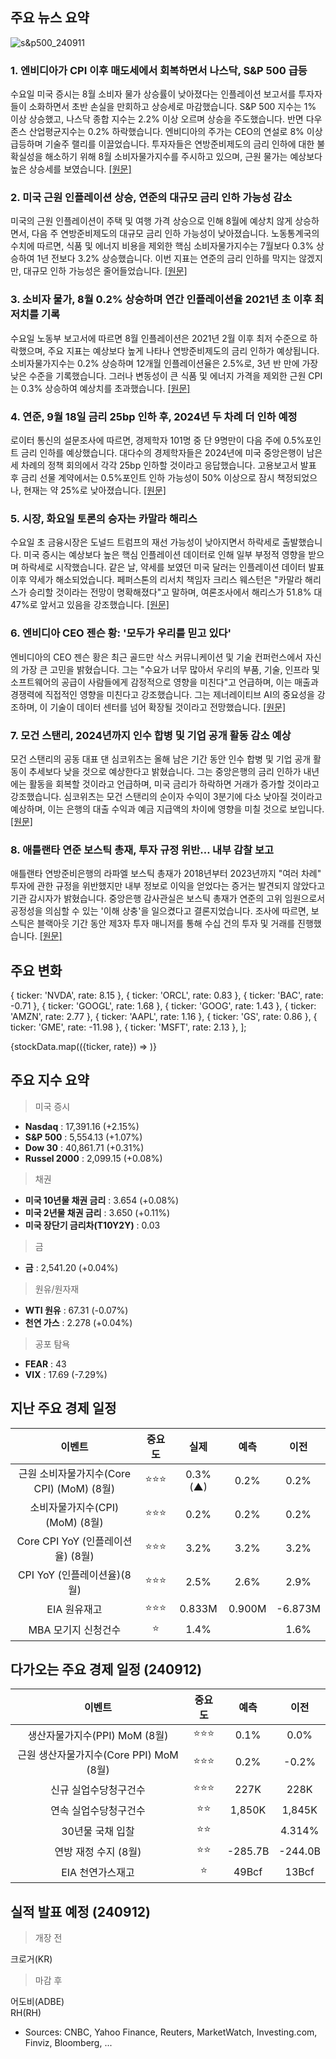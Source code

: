 ## 주요 뉴스 요약

![s&p500_240911](/map/240911.png)

### 1. **엔비디아가 CPI 이후 매도세에서 회복하면서 나스닥, S&P 500 급등**

수요일 미국 증시는 8월 소비자 물가 상승률이 낮아졌다는 인플레이션 보고서를 투자자들이 소화하면서 초반 손실을 만회하고 상승세로 마감했습니다. S&P 500 지수는 1% 이상 상승했고, 나스닥 종합 지수는 2.2% 이상 오르며 상승을 주도했습니다. 반면 다우존스 산업평균지수는 0.2% 하락했습니다. 엔비디아의 주가는 CEO의 연설로 8% 이상 급등하며 기술주 랠리를 이끌었습니다. 투자자들은 연방준비제도의 금리 인하에 대한 불확실성을 해소하기 위해 8월 소비자물가지수를 주시하고 있으며, 근원 물가는 예상보다 높은 상승세를 보였습니다. [[원문]](https://finance.yahoo.com/news/live/stock-market-today-nasdaq-sp-500-surge-as-nvidia-leads-bounce-back-from-post-cpi-sell-off-111124570.html)

### 2. **미국 근원 인플레이션 상승, 연준의 대규모 금리 인하 가능성 감소**

미국의 근원 인플레이션이 주택 및 여행 가격 상승으로 인해 8월에 예상치 않게 상승하면서, 다음 주 연방준비제도의 대규모 금리 인하 가능성이 낮아졌습니다. 노동통계국의 수치에 따르면, 식품 및 에너지 비용을 제외한 핵심 소비자물가지수는 7월보다 0.3% 상승하여 1년 전보다 3.2% 상승했습니다. 이번 지표는 연준의 금리 인하를 막지는 않겠지만, 대규모 인하 가능성은 줄어들었습니다. [[원문]](https://www.bloomberg.com/news/articles/2024-09-11/core-us-inflation-picks-up-as-housing-costs-continue-to-rise?srnd=phx-markets)

### 3. **소비자 물가, 8월 0.2% 상승하며 연간 인플레이션율 2021년 초 이후 최저치를 기록**

수요일 노동부 보고서에 따르면 8월 인플레이션은 2021년 2월 이후 최저 수준으로 하락했으며, 주요 지표는 예상보다 높게 나타나 연방준비제도의 금리 인하가 예상됩니다. 소비자물가지수는 0.2% 상승하며 12개월 인플레이션율은 2.5%로, 3년 반 만에 가장 낮은 수준을 기록했습니다. 그러나 변동성이 큰 식품 및 에너지 가격을 제외한 근원 CPI는 0.3% 상승하여 예상치를 초과했습니다. [[원문]](https://www.cnbc.com/2024/09/11/cpi-inflation-report-august-2024-.html)

### 4. **연준, 9월 18일 금리 25bp 인하 후, 2024년 두 차례 더 인하 예정**

로이터 통신의 설문조사에 따르면, 경제학자 101명 중 단 9명만이 다음 주에 0.5%포인트 금리 인하를 예상했습니다. 대다수의 경제학자들은 2024년에 미국 중앙은행이 남은 세 차례의 정책 회의에서 각각 25bp 인하할 것이라고 응답했습니다. 고용보고서 발표 후 금리 선물 계약에서는 0.5%포인트 인하 가능성이 50% 이상으로 잠시 책정되었으나, 현재는 약 25%로 낮아졌습니다. [[원문]](https://www.reuters.com/markets/us/fed-cut-rates-by-25-basis-points-sept-18-twice-more-2024-2024-09-10/)

### 5. **시장, 화요일 토론의 승자는 카말라 해리스**

수요일 초 금융시장은 도널드 트럼프의 재선 가능성이 낮아지면서 하락세로 출발했습니다. 미국 증시는 예상보다 높은 핵심 인플레이션 데이터로 인해 일부 부정적 영향을 받으며 하락세로 시작했습니다. 같은 날, 약세를 보였던 미국 달러는 인플레이션 데이터 발표 이후 약세가 해소되었습니다. 페퍼스톤의 리서치 책임자 크리스 웨스턴은 "카말라 해리스가 승리할 것이라는 전망이 명확해졌다"고 말하며, 여론조사에서 해리스가 51.8% 대 47%로 앞서고 있음을 강조했습니다. [[원문]](https://www.marketwatch.com/story/the-market-has-pronounced-a-winner-from-tuesdays-debate-and-its-kamala-harris-31d09125?&mod=home-page)

### 6. **엔비디아 CEO 젠슨 황: '모두가 우리를 믿고 있다'**

엔비디아의 CEO 젠슨 황은 최근 골드만 삭스 커뮤니케이션 및 기술 컨퍼런스에서 자신의 가장 큰 고민을 밝혔습니다. 그는 "수요가 너무 많아서 우리의 부품, 기술, 인프라 및 소프트웨어의 공급이 사람들에게 감정적으로 영향을 미친다"고 언급하며, 이는 매출과 경쟁력에 직접적인 영향을 미친다고 강조했습니다. 그는 제너레이티브 AI의 중요성을 강조하며, 이 기술이 데이터 센터를 넘어 확장될 것이라고 전망했습니다. [[원문]](https://finance.yahoo.com/news/nvidia-ceo-jensen-huang-everybody-is-counting-on-us-174749007.html)

### 7. **모건 스탠리, 2024년까지 인수 합병 및 기업 공개 활동 감소 예상**

모건 스탠리의 공동 대표 댄 심코위츠는 올해 남은 기간 동안 인수 합병 및 기업 공개 활동이 추세보다 낮을 것으로 예상한다고 밝혔습니다. 그는 중앙은행의 금리 인하가 내년에는 활동을 회복할 것이라고 언급하며, 미국 금리가 하락하면 거래가 증가할 것이라고 강조했습니다. 심코위츠는 모건 스탠리의 순이자 수익이 3분기에 다소 낮아질 것이라고 예상하며, 이는 은행의 대출 수익과 예금 지급액의 차이에 영향을 미칠 것으로 보입니다. [[원문]](https://www.reuters.com/markets/deals/morgan-stanley-expects-mergers-ipos-lag-trends-through-2024-2024-09-10/)

### 8. **애틀랜타 연준 보스틱 총재, 투자 규정 위반… 내부 감찰 보고**

애틀랜타 연방준비은행의 라파엘 보스틱 총재가 2018년부터 2023년까지 "여러 차례" 투자에 관한 규정을 위반했지만 내부 정보로 이익을 얻었다는 증거는 발견되지 않았다고 기관 감시자가 밝혔습니다. 중앙은행 감사관실은 보스틱 총재가 연준의 고위 임원으로서 공정성을 의심할 수 있는 '이해 상충'을 일으켰다고 결론지었습니다. 조사에 따르면, 보스틱은 블랙아웃 기간 동안 제3자 투자 매니저를 통해 수십 건의 투자 및 거래를 진행했습니다. [[원문]](https://www.marketwatch.com/story/atlanta-fed-president-raphael-bostic-broke-trading-rules-watchdog-finds-f7f96aa5?mod=home-page)

## 주요 변화

  { ticker: 'NVDA', rate: 8.15 },
  { ticker: 'ORCL', rate: 0.83 },
  { ticker: 'BAC', rate: -0.71 },
  { ticker: 'GOOGL', rate: 1.68 },
  { ticker: 'GOOG', rate: 1.43 },
  { ticker: 'AMZN', rate: 2.77 },
  { ticker: 'AAPL', rate: 1.16 },
  { ticker: 'GS', rate: 0.86 },
  { ticker: 'GME', rate: -11.98 },
  { ticker: 'MSFT', rate: 2.13 },
];

{stockData.map(({ticker, rate}) => <StockCardMini ticker={ticker} rate={rate}></StockCardMini>)}

## 주요 지수 요약

> 미국 증시

- **Nasdaq** : 17,391.16 (+2.15%)
- **S&P 500** : 5,554.13 (+1.07%)
- **Dow 30** : 40,861.71 (+0.31%)
- **Russel 2000** : 2,099.15 (+0.08%)

> 채권

- **미국 10년물 채권 금리** : 3.654 (+0.08%)
- **미국 2년물 채권 금리** : 3.650 (+0.11%)
- **미국 장단기 금리차(T10Y2Y)** : 0.03

> 금

- **금** : 2,541.20 (+0.04%)

> 원유/원자재

- **WTI 원유** : 67.31 (-0.07%)
- **천연 가스** : 2.278 (+0.04%)

> 공포 탐욕

- **FEAR** : 43
- **VIX** : 17.69 (-7.29%)

## 지난 주요 경제 일정

|                  이벤트                   | 중요도 |  실제   |  예측  |  이전   |
| :---------------------------------------: | :----: | :-----: | :----: | :-----: |
| 근원 소비자물가지수(Core CPI) (MoM) (8월) | ⭐⭐⭐ | 0.3%(▲) |  0.2%  |  0.2%   |
|      소비자물가지수(CPI) (MoM) (8월)      | ⭐⭐⭐ |  0.2%   |  0.2%  |  0.2%   |
|     Core CPI YoY (인플레이션율) (8월)     | ⭐⭐⭐ |  3.2%   |  3.2%  |  3.2%   |
|        CPI YoY (인플레이션율)(8월)        | ⭐⭐⭐ |  2.5%   |  2.6%  |  2.9%   |
|               EIA 원유재고                | ⭐⭐⭐ | 0.833M  | 0.900M | -6.873M |
|            MBA 모기지 신청건수            |   ⭐   |  1.4%   |        |  1.6%   |

## 다가오는 주요 경제 일정 (240912)

|                 이벤트                  | 중요도 |  예측   |  이전   |
| :-------------------------------------: | :----: | :-----: | :-----: |
|      생산자물가지수(PPI) MoM (8월)      | ⭐⭐⭐ |  0.1%   |  0.0%   |
| 근원 생산자물가지수(Core PPI) MoM (8월) | ⭐⭐⭐ |  0.2%   |  -0.2%  |
|          신규 실업수당청구건수          | ⭐⭐⭐ |  227K   |  228K   |
|          연속 실업수당청구건수          |  ⭐⭐  | 1,850K  | 1,845K  |
|            30년물 국채 입찰             |  ⭐⭐  |         | 4.314%  |
|          연방 재정 수지 (8월)           |  ⭐⭐  | -285.7B | -244.0B |
|            EIA 천연가스재고             |   ⭐   |  49Bcf  |  13Bcf  |

## 실적 발표 예정 (240912)

> 개장 전

크로거(KR)

> 마감 후

어도비(ADBE)  
RH(RH)

- Sources: CNBC, Yahoo Finance, Reuters, MarketWatch, Investing.com, Finviz, Bloomberg, ...
